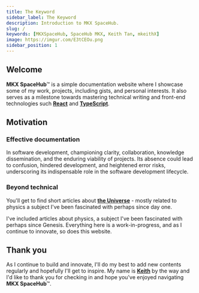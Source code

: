 ```yaml
---
title: The Keyword
sidebar_label: The Keyword
description: Introduction to MKX SpaceHub.
slug: /
keywords: [MKXSpaceHub, SpaceHub MKX, Keith Tan, mkeithX]
image: https://imgur.com/E3tCEOu.png
sidebar_position: 1
---
```


<!-- # The Keyword -->

## Welcome

**MKX SpaceHub**™ is a simple documentation website where I showcase some of my work, projects, including gists, and personal interests. It also serves as a milestone towards mastering technical writing and front-end technologies such [**React**](https://react.dev/) and [**TypeScript**](https://www.typescriptlang.org/).


## Motivation

### Effective documentation

In software development, championing clarity, collaboration, knowledge dissemination, and the enduring viability of projects. Its absence could lead to confusion, hindered development, and heightened error risks, underscoring its indispensable role in the software development lifecycle.

### Beyond technical

You'll get to find short articles about **[the Universe](/cosmos/overview)** - mostly related to physics a subject I've been fascinated with perhaps since day one.

I've included articles about physics, a subject I've been fascinated with perhaps since Genesis. Everything here is a work-in-progress, and as I continue to innovate, so does this website.

## Thank you

As I continue to build and innovate, I'll do my best to add new contents regularly and hopefully I'll get to inspire. My name is [**Keith**](./me) by the way and I'd like to thank you for checking in and hope you've enjoyed navigating **MKX SpaceHub**™.


